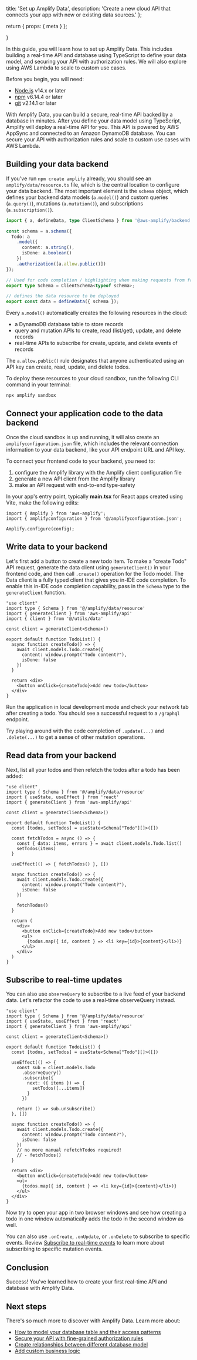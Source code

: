   title: 'Set up Amplify Data',
  description:
    'Create a new cloud API that connects your app with new or existing data sources.'
};

  return {
    props: {
      meta
    }
  };

}

In this guide, you will learn how to set up Amplify Data. This includes building a real-time API and database using TypeScript to define your data model, and securing your API with authorization rules. We will also explore using AWS Lambda to scale to custom use cases. 

Before you begin, you will need:

- [Node.js](https://nodejs.org/) v14.x or later
- [npm](https://www.npmjs.com/) v6.14.4 or later
- [git](https://git-scm.com/) v2.14.1 or later

With Amplify Data, you can build a secure, real-time API backed by a database in minutes. After you define your data model using TypeScript, Amplify will deploy a real-time API for you. This API is powered by AWS AppSync and connected to an Amazon DynamoDB database. You can secure your API with authorization rules and scale to custom use cases with AWS Lambda.

## Building your data backend

If you've run `npm create amplify` already, you should see an `amplify/data/resource.ts` file, which is the central location to configure your data backend. The most important element is the `schema` object, which defines your backend data models (`a.model()`) and custom queries (`a.query()`), mutations (`a.mutation()`), and subscriptions (`a.subscription()`).

```ts title="backend/data/resource.ts"
import { a, defineData, type ClientSchema } from '@aws-amplify/backend';

const schema = a.schema({
  Todo: a
    .model({
      content: a.string(),
      isDone: a.boolean()
    })
    .authorization([a.allow.public()])
});

// Used for code completion / highlighting when making requests from frontend
export type Schema = ClientSchema<typeof schema>;

// defines the data resource to be deployed
export const data = defineData({ schema });
```

Every `a.model()` automatically creates the following resources in the cloud:

- a DynamoDB database table to store records
- query and mutation APIs to create, read (list/get), update, and delete records
- real-time APIs to subscribe for create, update, and delete events of records

The `a.allow.public()` rule designates that anyone authenticated using an API key can create, read, update, and delete todos.

To deploy these resources to your cloud sandbox, run the following CLI command in your terminal:

```bash
npx amplify sandbox
```

## Connect your application code to the data backend

Once the cloud sandbox is up and running, it will also create an `amplifyconfiguration.json` file, which includes the relevant connection information to your data backend, like your API endpoint URL and API key.

To connect your frontend code to your backend, you need to:

1. configure the Amplify library with the Amplify client configuration file
2. generate a new API client from the Amplify library
3. make an API request with end-to-end type-safety

In your app's entry point, typically **main.tsx** for React apps created using Vite, make the following edits:

```tsx
import { Amplify } from 'aws-amplify';
import { amplifyconfiguration } from '@/amplifyconfiguration.json';

Amplify.configure(config);
```

## Write data to your backend

Let's first add a button to create a new todo item. To make a "create Todo" API request, generate the data client using `generateClient()` in your frontend code, and then call `.create()` operation for the Todo model. The Data client is a fully typed client that gives you in-IDE code completion. To enable this in-IDE code completion capability, pass in the `Schema` type to the `generateClient` function.

```tsx title="TodoList.tsx"
"use client"
import type { Schema } from '@/amplify/data/resource'
import { generateClient } from 'aws-amplify/api'
import { client } from '@/utils/data'

const client = generateClient<Schema>()

export default function TodoList() {
  async function createTodo() => {
    await client.models.Todo.create({
      content: window.prompt("Todo content?"),
      isDone: false
    })
  }

  return <div>
    <button onClick={createTodo}>Add new todo</button>
  </div>
}
```

Run the application in local development mode and check your network tab after creating a todo. You should see a successful request to a `/graphql` endpoint.

<Callout>

Try playing around with the code completion of `.update(...)` and `.delete(...)` to get a sense of other mutation operations.

</Callout>

## Read data from your backend

Next, list all your todos and then refetch the todos after a todo has been added:

```tsx title="TodoList.tsx"
"use client"
import type { Schema } from '@/amplify/data/resource'
import { useState, useEffect } from 'react'
import { generateClient } from 'aws-amplify/api'

const client = generateClient<Schema>()

export default function TodoList() {
  const [todos, setTodos] = useState<Schema["Todo"][]>([])

  const fetchTodos = async () => {
    const { data: items, errors } = await client.models.Todo.list()
    setTodos(items)
  }

  useEffect(() => { fetchTodos() }, [])

  async function createTodo() => {
    await client.models.Todo.create({
      content: window.prompt("Todo content?"),
      isDone: false
    })

    fetchTodos()
  }

  return (
    <div>
      <button onClick={createTodo}>Add new todo</button>
      <ul>
        {todos.map({ id, content } => <li key={id}>{content}</li>)}
      </ul>
    </div>
  )
}
```

## Subscribe to real-time updates

You can also use `observeQuery` to subscribe to a live feed of your backend data. Let's refactor the code to use a real-time observeQuery instead.

```tsx title="App.tsx"
"use client"
import type { Schema } from '@/amplify/data/resource'
import { useState, useEffect } from 'react'
import { generateClient } from 'aws-amplify/api'

const client = generateClient<Schema>()

export default function TodoList() {
  const [todos, setTodos] = useState<Schema["Todo"][]>([])

  useEffect(() => {
    const sub = client.models.Todo
      .observeQuery()
      .subscribe({
        next: ({ items }) => {
          setTodos([...items])
        }
      })

    return () => sub.unsubscribe()
  }, [])

  async function createTodo() => {
    await client.models.Todo.create({
      content: window.prompt("Todo content?"),
      isDone: false
    })
    // no more manual refetchTodos required!
    // - fetchTodos()
  }

  return <div>
    <button onClick={createTodo}>Add new todo</button>
    <ul>
      {todos.map({ id, content } => <li key={id}>{content}</li>)}
    </ul>
  </div>
}
```

Now try to open your app in two browser windows and see how creating a todo in one window automatically adds the todo in the second window as well.

<Callout>

You can also use `.onCreate`, `.onUpdate`, or `.onDelete` to subscribe to specific events. Review [Subscribe to real-time events](/gen2/build-a-backend/data/subscribe-data) to learn more about subscribing to specific mutation events.

</Callout>

## Conclusion

Success! You've learned how to create your first real-time API and database with Amplify Data.

## Next steps 

There's so much more to discover with Amplify Data. Learn more about:

- [How to model your database table and their access patterns](/gen2/build-a-backend/data/data-modeling)
- [Secure your API with fine-grained authorization rules](/gen2/build-a-backend/data/customize-authz)
- [Create relationships between different database model](/gen2/build-a-backend/data/data-modeling/relationships)
- [Add custom business logic](/gen2/build-a-backend/data/custom-business-logic)
